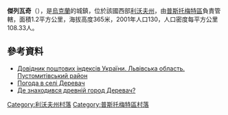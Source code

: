 {{coord|49|40|2|N|24|0|10|E|scale:100000|display=title}}

'''傑列瓦奇'''（{{lang-uk|Деревач}}），是[[烏克蘭|烏克蘭]]的城鎮，位於該國西部[[利沃夫州|利沃夫州]]，由[[普斯托梅特區|普斯托梅特區]]負責管轄，面積1.2平方公里，海拔高度365米，2001年人口130，人口密度每平方公里108.33人。

==參考資料==
*[http://www.uaidx.com/13/298/index Довідник поштових індексів України. Львівська область. Пустомитівський район] {{Wayback|url=http://www.uaidx.com/13/298/index |date=20161011013019 }}
* [http://weather.in.ua/ua/l'vovskaja/6554 Погода в селі Деревач] {{Wayback|url=http://weather.in.ua/ua/l'vovskaja/6554 |date=20160305204723 }}
* [http://photo-lviv.in.ua/de-znahodyvsya-drevnij-horod-derevach/ Де знаходився древній город Деревач?] {{Wayback|url=http://photo-lviv.in.ua/de-znahodyvsya-drevnij-horod-derevach/ |date=20200919124203 }}

[[Category:利沃夫州村落|Category:利沃夫州村落]]
[[Category:普斯托梅特區村落|Category:普斯托梅特區村落]]


{{Lviv-geo-stub}}